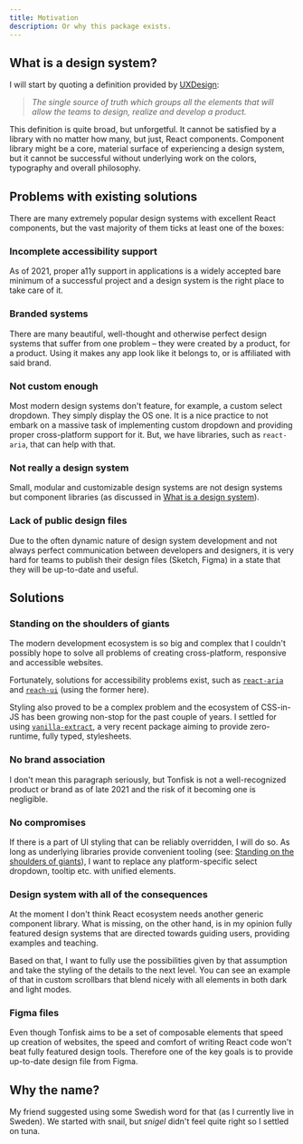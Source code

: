```yaml
---
title: Motivation
description: Or why this package exists.
---
```


## What is a design system?

I will start by quoting a definition provided by [UXDesign](https://uxdesign.cc/everything-you-need-to-know-about-design-systems-54b109851969):

> _The single source of truth which groups all the elements that will allow the teams to design, realize and develop a product._

This definition is quite broad, but unforgetful. It cannot be satisfied by a library with no matter how many, but just, React components. Component library might be a core, material surface of experiencing a design system, but it cannot be successful without underlying work on the colors, typography and overall philosophy.

## Problems with existing solutions

There are many extremely popular design systems with excellent React components, but the vast majority of them ticks at least one of the boxes:

### Incomplete accessibility support

As of 2021, proper a11y support in applications is a widely accepted bare minimum of a successful project and a design system is the right place to take care of it.

### Branded systems

There are many beautiful, well-thought and otherwise perfect design systems that suffer from one problem – they were created by a product, for a product. Using it makes any app look like it belongs to, or is affiliated with said brand.

### Not custom enough

Most modern design systems don't feature, for example, a custom select dropdown. They simply display the OS one. It is a nice practice to not embark on a massive task of implementing custom dropdown and providing proper cross-platform support for it. But, we have libraries, such as `react-aria`, that can help with that.

### Not really a design system

Small, modular and customizable design systems are not design systems but component libraries (as discussed in [What is a design system](#what-is-a-design-system)).

### Lack of public design files

Due to the often dynamic nature of design system development and not always perfect communication between developers and designers, it is very hard for teams to publish their design files (Sketch, Figma) in a state that they will be up-to-date and useful.

## Solutions

### Standing on the shoulders of giants

The modern development ecosystem is so big and complex that I couldn't possibly hope to solve all problems of creating cross-platform, responsive and accessible websites.

Fortunately, solutions for accessibility problems exist, such as [`react-aria`](https://react-spectrum.adobe.com/react-aria) and [`reach-ui`](https://reach.tech/) (using the former here).

Styling also proved to be a complex problem and the ecosystem of CSS-in-JS has been growing non-stop for the past couple of years. I settled for using [`vanilla-extract`](https://vanilla-extract.style/), a very recent package aiming to provide zero-runtime, fully typed, stylesheets.

### No brand association

I don't mean this paragraph seriously, but Tonfisk is not a well-recognized product or brand as of late 2021 and the risk of it becoming one is negligible.

### No compromises

If there is a part of UI styling that can be reliably overridden, I will do so. As long as underlying libraries provide convenient tooling (see: [Standing on the shoulders of giants](standing-on-the-shoulders-of-giants)), I want to replace any platform-specific select dropdown, tooltip etc. with unified elements.

### Design system with all of the consequences

At the moment I don't think React ecosystem needs another generic component library. What is missing, on the other hand, is in my opinion fully featured design systems that are directed towards guiding users, providing examples and teaching.

Based on that, I want to fully use the possibilities given by that assumption and take the styling of the details to the next level. You can see an example of that in custom scrollbars that blend nicely with all elements in both dark and light modes.

### Figma files

Even though Tonfisk aims to be a set of composable elements that speed up creation of websites, the speed and comfort of writing React code won't beat fully featured design tools. Therefore one of the key goals is to provide up-to-date design file from Figma.

## Why the name?

My friend suggested using some Swedish word for that (as I currently live in Sweden). We started with snail, but _snigel_ didn't feel quite right so I settled on tuna.
